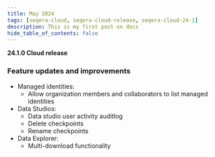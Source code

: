 ```yaml
---
title: May 2024
tags: [seqera-cloud, seqera-cloud-release, seqera-cloud-24-1]
description: This is my first post on docs
hide_table_of_contents: false
---
```


**24.1.0 Cloud release**

### Feature updates and improvements

- Managed identities:
  * Allow organization members and collaborators to list managed identities
- Data Studios: 
  * Data studio user activity auditlog
  * Delete checkpoints
  * Rename checkpoints
- Data Explorer:
  * Multi-download functionality